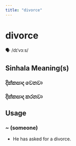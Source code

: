 ```yaml
---
title: "divorce"
---
```


# divorce

🗣️ /dɪˈvɔːs/

## Sinhala Meaning(s)

### දික්කසාද වෙනවා
### දික්කසාද කරනවා

## Usage

### ~ (someone)

- He has asked for a divorce.

